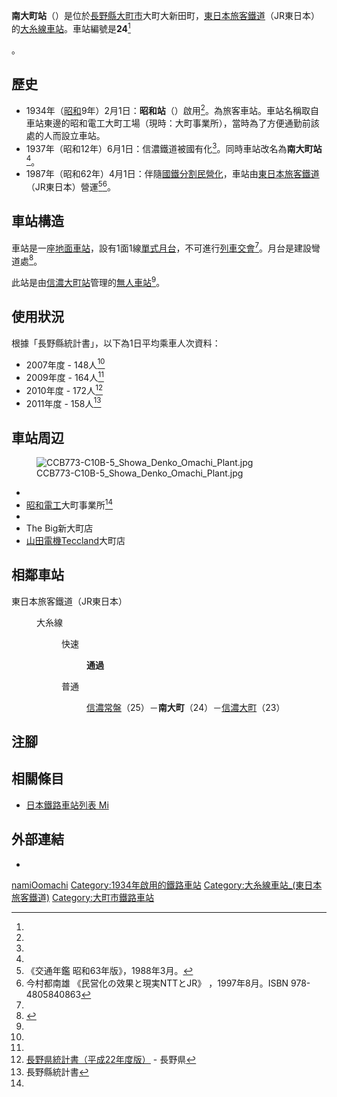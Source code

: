 {{NoteTA
|T=zh-hans:南大町站;zh-hk:南大町站;zh-tw:南大町車站;
|1=zh-hans:南大町站;zh-hk:南大町站;zh-tw:南大町車站;
}}
{{Infobox station
|公司色 = green
|站名 = 南大町*
|圖片 = JRE-Minami-Omachi.jpg
|圖片說明 = 候車室（2009年9月24日）
|日文原名 = 南大町
|平假名 = みなみおおまち
|羅馬拼音 = Minami-Ōmachi
|副站名 = 
|電報略號 = ミオ<ref name="nagano-zeneki">{{Cite book|author=信濃毎日新聞社出版部 |title=長野県鉄道全駅 増補改訂版 |publisher=信濃毎日新聞社 |date=2011-07-24 |isbn=9784784071647 |page=109|language=ja}}</ref>←ミヲ
|所在地 = {{JPN}}[[長野縣|長野縣]][[大町市|大町市]]大町大新田町<ref name="nagano-zeneki"/>
|座標 = {{coord|36|29|29.79|N|137|51|23.10|E|type:railwaystation_region:JP-24|display=inline,title}}
|車站構造 = [[地面車站|地面車站]]
|月台配置 = 1面1線<ref name="nagano-zeneki"/>
|啟用年月日 = 1935年（[[昭和|昭和]]10年）2月1日<ref name="omachi-city-history-modern-1985-9-1">大町市史編纂委員會 《大町市史 第四巻 近代・現代》 大町市，1985年9月1日。</ref><ref name="chikuma-matsumoto-shiojiri-history-3-2-modern-1965">《東筑摩郡松本市塩尻市誌 第三巻 現代下》 東筑摩郡，松本市，鹽尻市鄉土資料編纂會，1965年。</ref>
|廢站年月日 = 
|乘客人數 = 158<ref name=":0" />
|上下車人次 = 
|統計年度 = 2011
|轉車 = 
|全寬備註 = [[無人車站|無人車站]]<ref name="omachi-city-history-modern-1985-9-1" /><br/>* 在1937年前，此站曾名為昭和站<ref name="chikuma-matsumoto-shiojiri-history-3-2-modern-1965" />。<br/>海拔：710.2米<ref name="nagano-zeneki"/>
|adjacent = {{Adjacent stations|system=東日本旅客鐵道|line=大糸線|left=信濃常盤|right=信濃大町|note-left=25<br>3.1km|note-mid=24<ref name="press/161207" /><br>距離[[松本站|松本]]34.0km|note-right=23<br>1.1km}}
}}
'''南大町站'''（{{jpn|j=南大町駅|hg=みなみおおまちえき|rm=Minami-Ōmachi eki|f=y}}）是位於[[長野縣|長野縣]][[大町市|大町市]]大町大新田町，[[東日本旅客鐵道|東日本旅客鐵道]]（JR東日本）的[[大糸線|大糸線]][[鐵路車站|車站]]。車站編號是'''24'''<ref name="press/161207">{{Cite press release|url=https://www.jreast.co.jp/nagano/pdf/161207.pdf|title=大糸線に「駅ナンバー」を導入します|format=PDF|publisher=東日本旅客鉄道長野支社|date=2016-12-07|accessdate=2016-12-08|archiveurl=https://web.archive.org/web/20161208081159/https://www.jreast.co.jp/nagano/pdf/161207.pdf|archivedate=2016-12-08|language=ja|dead-url=no}}</ref>。

== 歷史 ==
* 1934年（[[昭和|昭和]]9年）2月1日：{{Translink|ja|信濃鉄道|信濃鐵道 (第一代)|信濃鐵道}}'''昭和站'''（{{jpn|j=昭和駅|hg=しょうわえき}}）啟用<ref name="chikuma-matsumoto-shiojiri-history-3-2-modern-1965" />。為旅客車站。車站名稱取自車站東邊的昭和電工大町工場（現時：大町事業所），當時為了方便通勤前該處的人而設立車站。
* 1937年（昭和12年）6月1日：信濃鐵道被國有化<ref name="omachi-city-history-modern-1985-9-1" />。同時車站改名為'''南大町站'''<ref name="chikuma-matsumoto-shiojiri-history-3-2-modern-1965" />。
* 1987年（昭和62年）4月1日：伴隨[[國鐵分割民營化|國鐵分割民營化]]，車站由[[東日本旅客鐵道|東日本旅客鐵道]]（JR東日本）營運<ref name="trafic-yearbook-1988">《交通年鑑 昭和63年版》{{Translink|ja|交通協力会|交通協力會}}，1988年3月。</ref><ref name="privatization-ntt-jr-1997-8">今村都南雄 《民営化の效果と現実NTTとJR》 {{Translink|ja|中央法規出版}}，1997年8月。ISBN 978-4805840863</ref>。

== 車站構造 ==
車站是一座[[地面車站|地面車站]]，設有1面1線[[單式月台|單式月台]]，不可進行[[列車交會|列車交會]]<ref name="nagano-zeneki"/>。月台是建設彎道處<ref name="zeneki36">{{Cite book|title =週刊 JR全駅・全車両基地 |publisher = {{Translink|ja|朝日新聞出版}} |series=週刊朝日百科 |volume  =36号 松本駅・穂高駅・姨捨駅ほか70駅 |date =2013-04-21|page =25 |language=ja}}</ref>。

此站是由[[信濃大町站|信濃大町站]]管理的[[無人車站|無人車站]]<ref name="omachi-city-history-modern-1985-9-1" />。

== 使用狀況 ==
根據「長野縣統計書」，以下為1日平均乘車人次資料：
* 2007年度 - 148人<ref name="nagano-zeneki"/>
* 2009年度 - 164人<ref name="nagano-zeneki"/>
* 2010年度 - 172人<ref>[http://www3.pref.nagano.lg.jp/tokei/1_tokeisho/h22_naganokentokeisho.pdf 長野県統計書（平成22年度版）] {{Wayback|url=http://www3.pref.nagano.lg.jp/tokei/1_tokeisho/h22_naganokentokeisho.pdf |date=20160305000151 }}{{ja icon}} - 長野県</ref>
* 2011年度 - 158人<ref name=":0">長野縣統計書</ref>

== 車站周辺 ==
[[File:CCB773-C10B-5_Showa_Denko_Omachi_Plant.jpg|thumb]]
* {{Translink|ja|高瀬川 (長野県)|高瀨川 (長野縣)|高瀨川}}
* [[昭和電工|昭和電工]]大町事業所<ref name="nagano-zeneki"/>
* {{Translink|ja|国道147号|國道147號}}
* The Big新大町店
* [[山田電機|山田電機]]Teccland大町店

== 相鄰車站 ==
; 東日本旅客鐵道（JR東日本）
: {{Color|#9370db|■}}大糸線
:: 快速
::: '''通過'''
:: 普通
::: [[信濃常盤站|信濃常盤]]（25）－'''南大町'''（24）－[[信濃大町站|信濃大町]]（23）
== 注腳 ==
{{Reflist}}
== 相關條目 ==
{{Commonscat|Minami-Ōmachi Station}}
* [[日本鐵路車站列表_Mi|日本鐵路車站列表 Mi]]
== 外部連結 ==
*{{外部連結/JR東日本車站|1477|南大町}}{{ja icon}}
{{大糸線 (JR東日本)}}
{{DEFAULTSORT:Minami-Omachi}}
[[Category:日本鐵路車站_Mi|namiOomachi]]
[[Category:1934年啟用的鐵路車站|Category:1934年啟用的鐵路車站]]
[[Category:大糸線車站_(東日本旅客鐵道)|Category:大糸線車站_(東日本旅客鐵道)]]
[[Category:大町市鐵路車站|Category:大町市鐵路車站]]
